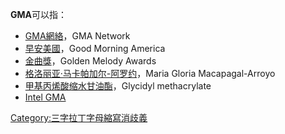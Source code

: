 '''GMA'''可以指：

* [[GMA網絡|GMA網絡]]，GMA Network
* [[早安美國|早安美國]]，Good Morning America
* [[金曲獎|金曲獎]]，Golden Melody Awards
* [[格洛丽亚·马卡帕加尔-阿罗约|格洛丽亚·马卡帕加尔-阿罗约]]，Maria Gloria Macapagal-Arroyo
* [[甲基丙烯酸缩水甘油酯|甲基丙烯酸缩水甘油酯]]，Glycidyl methacrylate
* [[Intel_GMA|Intel GMA]]

{{消歧义}}

[[Category:三字拉丁字母縮寫消歧義|Category:三字拉丁字母縮寫消歧義]]